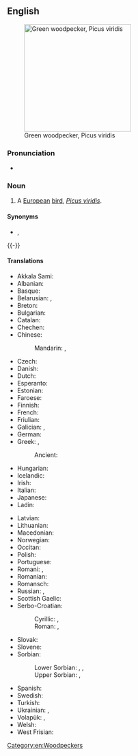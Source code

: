 ==English==
{{wikipedia}}
[[File:Picus_viridis_juv(ThKraft).jpg|thumb|250px|Green woodpecker, Picus viridis]]

===Pronunciation===
* {{a|US}} {{IPA|en|/ɡɹinˈwʊdpɛkə(ɹ)/}}

===Noun===
{{en-noun}}

# A [[European]] [[bird]], ''[[Picus viridis]]''.

====Synonyms====
* {{sense|Picus viridis}} {{l|en|popinjay}}, {{l|en|yaffle}}
{{-}}

====Translations====
{{trans-top|''Picus viridis''}}
* Akkala Sami: {{t|sia|ruonáčáihni}}
* Albanian: {{t|sq|qukapiku i gjelbër|?}}
* Basque: {{t|eu|okil berde}}
* Belarusian: {{t|be|зялёны дзя́цел|m}}, {{t|be|жаўна́|f}}
* Breton: {{t+|br|kazeg-koad|f}}
* Bulgarian: {{t|bg|зелен кълвач|m}}
* Catalan: {{t|ca|picot verd|m}}
* Chechen: {{t|ce|баьццара хенакӏур}}
* Chinese:
*: Mandarin: {{t|cmn|綠啄木鳥|sc=Hani}}, {{t|cmn|绿啄木鸟|tr=lǜ zhuómùniǎo|sc=Hani}}
* Czech: {{t+|cs|žluna zelená|f}}
* Danish: {{t+|da|grønspætte|c}}
* Dutch: {{t|nl|groene specht|m}}
* Esperanto: {{t|eo|verda pego}}
* Estonian: {{t|et|roherähn meltsas}}
* Faroese: {{t|fo|spónspæta|f}}
* Finnish: {{t+|fi|vihertikka}}
* French: {{t+|fr|pic vert|m}}
* Friulian: {{t|fur|pic vert|m}}
* Galician: {{t|gl|peto|m}}, {{t+|gl|peto verde|m}}
* German: {{t+|de|Grünspecht|m}}
* Greek: {{t|el|πρασινοτσικλιτάρα|f}}, {{t|el|πρασινοτσικλιτήρα|f}}
*: Ancient: {{t|grc|κελεός|m}}
* Hungarian: {{t|hu|zöld küllő}}
* Icelandic: {{t+|is|grænspæta|f}}
* Irish: {{t|ga|cnagaire glas|m}}
* Italian: {{t+|it|picchio verde|m}}
* Japanese: {{t|ja|ヨーロッパアオゲラ|tr=yōroppa aogera|sc=Jpan}}
* Ladin: {{t|lld|becalen vert|m}}
{{trans-mid}}
* Latvian: {{t|lv|zaļā dzilna|f}}
* Lithuanian: {{t|lt|žalioji meleta|f}}
* Macedonian: {{t|mk|зелен клукајдрвец|m}}
* Norwegian: {{t|no|grønnspett|m}}
* Occitan: {{t|oc|pic verd|m}}
* Polish: {{t+|pl|dzięcioł zielony|m}}
* Portuguese: {{t|pt|peto verde|m}}
* Romani: {{t|rom|charali-chuprtanka|f}}, {{t|rom|vunato-choportano|m}}
* Romanian: {{t|ro|ghionoaie verde|f}}
* Romansch: {{t|rm|pitgalain verd|m}}
* Russian: {{t|ru|зелёный дя́тел|m}}, {{t+|ru|желна́|f}}
* Scottish Gaelic: {{t|gd|cnag ghlas|f}}
* Serbo-Croatian:
*: Cyrillic: {{t|sh|зелена жуња|f}}, {{t|sh|зелена жуна|f}}
*: Roman: {{t|sh|zelena žunja|f}}, {{t+|sh|zelena žuna|f}}
* Slovak: {{t|sk|žlna zelená|f}}
* Slovene: {{t+|sl|zelena žolna|f}}
* Sorbian:
*: Lower Sorbian: {{t|dsb|žołma|f}}, {{t|dsb|zeleny źiśelc|m}}, {{t|dsb|zelena žołma|f}}
*: Upper Sorbian: {{t|hsb|žołma|f}}, {{t|hsb|zeleny dypornak|m}}
* Spanish: {{t|es|pito real|m}}
* Swedish: {{t+|sv|gröngöling|c}}
* Turkish: {{t+|tr|yeşil ağaçkakan}}
* Ukrainian: {{t|uk|зеле́ний дя́тел|m}}, {{t|uk|жовна́|f}}
* Volapük: {{qualifier|♂♀}} {{t|vo|grünapikit}}, {{qualifier|♂♀}} {{t|vo|pikit grünik}}
* Welsh: {{t|cy|cnocell werdd|f}}
* West Frisian: {{t|fy|griene spjocht|c}}
{{trans-bottom}}

[[Category:en:Woodpeckers]]